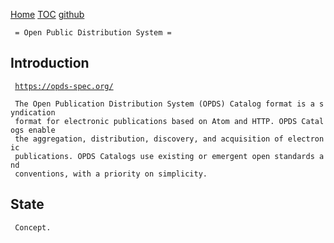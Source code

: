 [[index|Home]] [[TOC]] [[https://github.com/th3r00t/pyShelf.git|github]]
  = Open Public Distribution System =
== Introduction ==

  [[https://opds-spec.org/]]

  The Open Publication Distribution System (OPDS) Catalog format is a syndication
  format for electronic publications based on Atom and HTTP. OPDS Catalogs enable
  the aggregation, distribution, discovery, and acquisition of electronic
  publications. OPDS Catalogs use existing or emergent open standards and
  conventions, with a priority on simplicity.

== State ==
  Concept.
